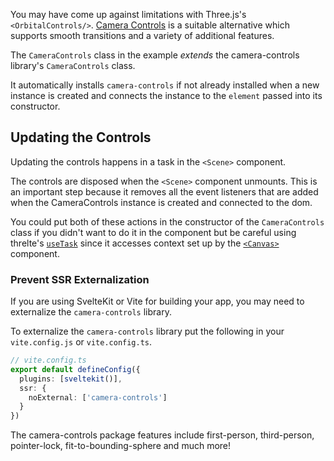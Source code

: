 You may have come up against limitations with Three.js's `<OrbitalControls/>`.
[Camera Controls](https://github.com/yomotsu/camera-controls) is a suitable alternative
which supports smooth transitions and a variety of additional features.

<Example path="camera/camera-controls" />

The `CameraControls` class in the example _extends_ the camera-controls library's
`CameraControls` class.

It automatically installs `camera-controls` if not already installed when a new instance is created and connects the instance to the `element` passed into its constructor.

## Updating the Controls

Updating the controls happens in a task in the `<Scene>` component.

The controls are disposed when the `<Scene>` component unmounts. This is an important step because it removes all the event listeners that are added when the CameraControls instance is created and connected to the dom.

You could put both of these actions in the constructor of the `CameraControls` class if you didn't want to do it in the component but be careful using threlte's [`useTask`](/docs/reference/core/use-task) since it accesses context set up by the [`<Canvas>`](/docs/reference/core/canvas) component.

### Prevent SSR Externalization

If you are using SvelteKit or Vite for building your app, you may need to externalize the `camera-controls` library.

To externalize the `camera-controls` library put the following in your `vite.config.js` or `vite.config.ts`.

```typescript {4-6}+
// vite.config.ts
export default defineConfig({
  plugins: [sveltekit()],
  ssr: {
    noExternal: ['camera-controls']
  }
})
```

<Tip type="info">
  The camera-controls package features include first-person, third-person, pointer-lock,
  fit-to-bounding-sphere and much more!
</Tip>
